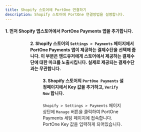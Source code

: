 ```yaml
---
title: Shopify 스토어에 PortOne 연결하기
description: Shopify 스토어에 PortOne 연결방법을 설명합니다.
---
```



#### 1. 먼저 Shopify 앱스토어에서 PortOne Payments 앱을 추가합니다.

<Figure
  src="https://github.com/portone-io/developers.portone.io/assets/85064711/936bfcb5-2634-4f05-b176-7fd5735578fb"
  caption="`앱 추가` 버튼을 클릭합니다."
/>

<Figure
  src="https://github.com/portone-io/developers.portone.io/assets/85064711/b8f6493f-9587-490b-bdcb-40e22bbb5151"
  caption="우측 상단에 `Install app`을 클릭하여 플러그인을 설치합니다."
/>

#### 2. Shopify 스토어의 `Settings > Payments` 페이지에서 PortOne Payments 앱이 제공하는 결제수단을 선택해 줍니다. 이 부분은 엔드유저에게 스토어에서 제공하는 결제수단에 대한 마크를 노출시킵니다. 실제로 제공되는 결제수단과는 무관합니다.

<Figure
  src="https://github.com/portone-io/developers.portone.io/assets/85064711/70769ddb-68a6-4de6-9b05-e20dd6167dfe"
  caption="Visa, Mastercard 등의 결제수단 마크를 추가할 수 있습니다."
/>

#### 3. Shopify 스토어의 `PortOne Payments` 설정페이지에서 Key 값을 추가하고, `Verify Now` 합니다.

`Shopify > Settings > Payments` 페이지 상단에 `Manage` 버튼을 클릭하여 PortOne Payments 세팅 페이지에 접속합니다.
PortOne Key 값을 입력하게 되어있습니다.

<Figure
  src="https://github.com/portone-io/developers.portone.io/assets/85064711/8c9e93d2-3b80-4444-8e61-6c17ea461896"
  caption="`Payment Channels >Filters: Global > Shopify` 선택합니다."
/>

<Figure
  src="https://github.com/portone-io/developers.portone.io/assets/85064711/4382052a-377e-4156-b634-c2ebbe889a80"
  caption="`PortOne(Global) 어드민 > Management > General` 화면에서 Key 값을 확인하고 복사합니다."
/>

<Figure
  src="https://github.com/portone-io/developers.portone.io/assets/85064711/5ec5ff10-451b-4bb9-99de-a9d20b7ff2e1"
  caption="Key 값을 입력한 후 `Verify Now` 버튼을 클릭하여 연동상태를 확인합니다. 이제 모든 연동이 완료되었습니다!"
/>
